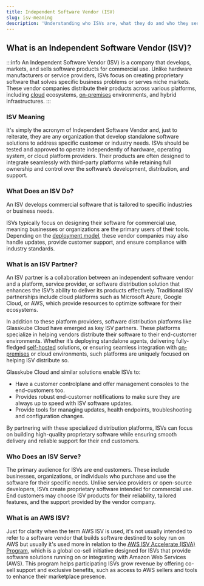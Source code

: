 ```yaml
---
title: Independent Software Vendor (ISV)
slug: isv-meaning
description: 'Understanding who ISVs are, what they do and who they serve.'
---
```



## What is an Independent Software Vendor (ISV)?

:::info
An Independent Software Vendor (ISV) is a company that develops, markets, and sells software products for commercial use. Unlike hardware manufacturers or service providers, ISVs focus on creating proprietary software that solves specific business problems or serves niche markets. These vendor companies distribute their products across various platforms, including [cloud](/glossary/saas-definition/) ecosystems, [on-premises](/glossary/on-premises-definition/) environments, and hybrid infrastructures.
:::

### ISV Meaning
It's simply the acronym of Independent Software Vendor and, just to reiterate, they are any organization that develop standalone software solutions to address specific customer or industry needs. ISVs should be tested and approved to operate independently of hardware, operating system, or cloud platform providers. Their products are often designed to integrate seamlessly with third-party platforms while retaining full ownership and control over the software’s development, distribution, and support.

### What Does an ISV Do?
An ISV develops commercial software that is tailored to specific industries or business needs. 

ISVs typically focus on designing their software for commercial use, meaning businesses or organizations are the primary users of their tools. Depending on the [deployment model](/blog/on-premises-vs-cloud-vs-byoc/), these vendor companies may also handle updates, provide customer support, and ensure compliance with industry standards.

### What is an ISV Partner?
An ISV partner is a collaboration between an independent software vendor and a platform, service provider, or software distribution solution that enhances the ISV’s ability to deliver its products effectively. Traditional ISV partnerships include cloud platforms such as Microsoft Azure, Google Cloud, or AWS, which provide resources to optimize software for their ecosystems.

In addition to these platform providers, software distribution platforms like Glasskube Cloud have emerged as key ISV partners. These platforms specialize in helping vendors distribute their software to their end-customer environments. Whether it’s deploying standalone agents, delivering fully-fledged [self-hosted](/glossary/self-managed-software/) solutions, or ensuring seamless integration with [on-premises](/glossary/on-premises-definition/) or cloud environments, such platforms are uniquely focused on helping ISV distribute so.

Glasskube Cloud and similar solutions enable ISVs to:

- Have a customer controlplane and offer management consoles to the end-customers too.
- Provides robust end-customer notifications to make sure they are always up to speed with ISV software updates.
- Provide tools for managing updates, health endpoints, troubleshooting and configuration changes.

By partnering with these specialized distribution platforms, ISVs can focus on building high-quality proprietary software while ensuring smooth delivery and reliable support for their end customers.

### Who Does an ISV Serve?
The primary audience for ISVs are end customers. These include businesses, organizations, or individuals who purchase and use the software for their specific needs. Unlike service providers or open-source developers, ISVs create proprietary software intended for commercial use. End customers may choose ISV products for their reliability, tailored features, and the support provided by the vendor company.

### What is an AWS ISV?
Just for clarity when the term AWS ISV is used, it's not usually intended to refer to a software vendor that builds software destined to soley run on AWS but usually it's used more in relation to the [AWS ISV Accelerate (ISVA) Program](https://aws.amazon.com/partners/programs/isv-accelerate/), which is a global co-sell initiative designed for ISVs that provide software solutions running on or integrating with Amazon Web Services (AWS). This program helps participating ISVs grow revenue by offering co-sell support and exclusive benefits, such as access to AWS sellers and tools to enhance their marketplace presence.

<DefaultCTA />